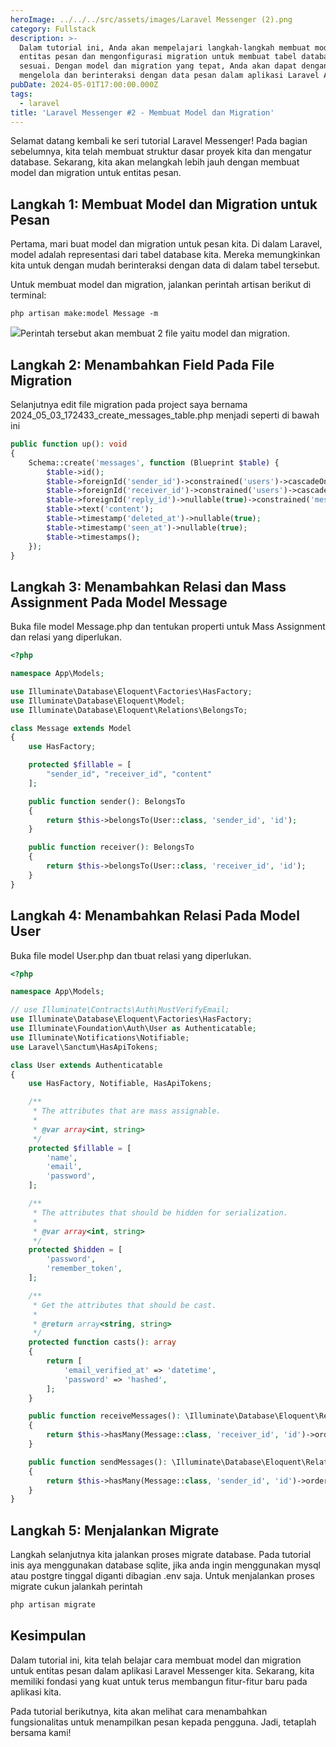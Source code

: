 ```yaml
---
heroImage: ../../../src/assets/images/Laravel Messenger (2).png
category: Fullstack
description: >-
  Dalam tutorial ini, Anda akan mempelajari langkah-langkah membuat model untuk
  entitas pesan dan mengonfigurasi migration untuk membuat tabel database yang
  sesuai. Dengan model dan migration yang tepat, Anda akan dapat dengan mudah
  mengelola dan berinteraksi dengan data pesan dalam aplikasi Laravel Anda.
pubDate: 2024-05-01T17:00:00.000Z
tags:
  - laravel
title: 'Laravel Messenger #2 - Membuat Model dan Migration'
---
```


Selamat datang kembali ke seri tutorial Laravel Messenger! Pada bagian sebelumnya, kita telah membuat struktur dasar proyek kita dan mengatur database. Sekarang, kita akan melangkah lebih jauh dengan membuat model dan migration untuk entitas pesan.

## Langkah 1: Membuat Model dan Migration untuk Pesan

Pertama, mari buat model dan migration untuk pesan kita. Di dalam Laravel, model adalah representasi dari tabel database kita. Mereka memungkinkan kita untuk dengan mudah berinteraksi dengan data di dalam tabel tersebut.

Untuk membuat model dan migration, jalankan perintah artisan berikut di terminal:

```shell
php artisan make:model Message -m
```

![](../../../src/assets/images/Screenshot_11.png)Perintah tersebut akan membuat 2 file yaitu model dan migration.

## Langkah 2: Menambahkan Field Pada File Migration

Selanjutnya edit file migration pada project saya bernama 2024\_05\_03\_172433\_create\_messages\_table.php menjadi seperti di bawah ini

```php
public function up(): void
{
    Schema::create('messages', function (Blueprint $table) {
        $table->id();
        $table->foreignId('sender_id')->constrained('users')->cascadeOnDelete();
        $table->foreignId('receiver_id')->constrained('users')->cascadeOnDelete();
        $table->foreignId('reply_id')->nullable(true)->constrained('messages')->cascadeOnDelete();
        $table->text('content');
        $table->timestamp('deleted_at')->nullable(true);
        $table->timestamp('seen_at')->nullable(true);
        $table->timestamps();
    });
}
```

## Langkah 3: Menambahkan Relasi dan Mass Assignment Pada Model Message

Buka file model Message.php dan tentukan properti untuk Mass Assignment dan relasi yang diperlukan.

```php
<?php

namespace App\Models;

use Illuminate\Database\Eloquent\Factories\HasFactory;
use Illuminate\Database\Eloquent\Model;
use Illuminate\Database\Eloquent\Relations\BelongsTo;

class Message extends Model
{
    use HasFactory;

    protected $fillable = [
        "sender_id", "receiver_id", "content"
    ];

    public function sender(): BelongsTo
    {
        return $this->belongsTo(User::class, 'sender_id', 'id');
    }

    public function receiver(): BelongsTo
    {
        return $this->belongsTo(User::class, 'receiver_id', 'id');
    }
}
```

## Langkah 4: Menambahkan Relasi Pada Model User

Buka file model User.php dan tbuat relasi yang diperlukan.

```php
<?php

namespace App\Models;

// use Illuminate\Contracts\Auth\MustVerifyEmail;
use Illuminate\Database\Eloquent\Factories\HasFactory;
use Illuminate\Foundation\Auth\User as Authenticatable;
use Illuminate\Notifications\Notifiable;
use Laravel\Sanctum\HasApiTokens;

class User extends Authenticatable
{
    use HasFactory, Notifiable, HasApiTokens;

    /**
     * The attributes that are mass assignable.
     *
     * @var array<int, string>
     */
    protected $fillable = [
        'name',
        'email',
        'password',
    ];

    /**
     * The attributes that should be hidden for serialization.
     *
     * @var array<int, string>
     */
    protected $hidden = [
        'password',
        'remember_token',
    ];

    /**
     * Get the attributes that should be cast.
     *
     * @return array<string, string>
     */
    protected function casts(): array
    {
        return [
            'email_verified_at' => 'datetime',
            'password' => 'hashed',
        ];
    }

    public function receiveMessages(): \Illuminate\Database\Eloquent\Relations\HasMany
    {
        return $this->hasMany(Message::class, 'receiver_id', 'id')->orderByDesc('id');
    }

    public function sendMessages(): \Illuminate\Database\Eloquent\Relations\HasMany
    {
        return $this->hasMany(Message::class, 'sender_id', 'id')->orderByDesc('id');
    }
}
```

## Langkah 5: Menjalankan Migrate

Langkah selanjutnya kita jalankan proses migrate database. Pada tutorial inis aya menggunakan database sqlite, jika anda ingin menggunakan mysql atau postgre tinggal diganti dibagian .env saja. Untuk menjalankan proses migrate cukun jalankah perintah

```php
php artisan migrate
```

## Kesimpulan

Dalam tutorial ini, kita telah belajar cara membuat model dan migration untuk entitas pesan dalam aplikasi Laravel Messenger kita. Sekarang, kita memiliki fondasi yang kuat untuk terus membangun fitur-fitur baru pada aplikasi kita.

Pada tutorial berikutnya, kita akan melihat cara menambahkan fungsionalitas untuk menampilkan pesan kepada pengguna. Jadi, tetaplah bersama kami!
